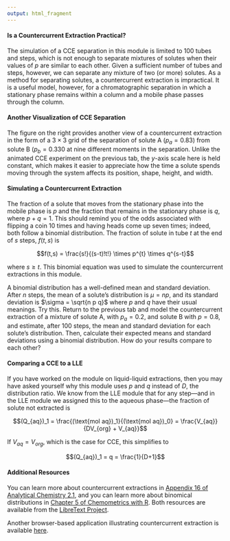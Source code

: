 ```yaml
---
output: html_fragment
---
```


<!-- text for wrapping up -->

#### Is a Countercurrent Extraction Practical?

The simulation of a CCE separation in this module is limited to 100 tubes and steps, which is not enough to separate mixtures of solutes when their values of *p* are similar to each other. Given a sufficient number of tubes and steps, however, we can separate any mixture of two (or more) solutes. As a method for separating solutes, a countercurrent extraction is impractical. It is a useful model, however, for a chromatographic separation in which a stationary phase remains within a column and a mobile phase passes through the column.

#### Another Visualization of CCE Separation

The figure on the right provides another view of a countercurrent extraction in the form of a $3 \times 3$ grid of the separation of solute A ($p_a = 0.83)$ from solute B ($p_b = 0.330$ at nine different moments in the separation. Unlike the animated CCE experiment on the previous tab, the *y*-axis scale here is held constant, which makes it easier to appreciate how the time a solute spends moving through the system affects its position, shape, height, and width. 

#### Simulating a Countercurrent Extraction

The fraction of a solute that moves from the stationary phase into the mobile phase is *p* and the fraction that remains in the stationary phase is *q*, where $p + q = 1$. This should remind you of the odds associated with flipping a coin 10 times and having heads come up seven times; indeed, both follow a binomial distribution. The fraction of solute in tube *t* at the end of *s* steps, $f(t,s)$ is

$$f(t,s) = \frac{s!}{(s-t)!t!} \times p^{t} \times q^{s-t}$$

where $s \ge t$. This binomial equation was used to simulate the countercurrent extractions in this module.

A binomial distribution has a well-defined mean and standard deviation. After $n$ steps, the mean of a solute's distribution is $\mu = np$, and its standard deviation is $\sigma = \sqrt{n p q}$ where $p$ and $q$ have their usual meanings. Try this. Return to the previous tab and model the countercurrent extraction of a mixture of solute A, with $p_a = 0.2$, and solute B with $p = 0.8$, and estimate, after 100 steps, the mean and standard deviation for each solute's distribution. Then, calculate their expected means and standard deviations using a binomial distribution. How do your results compare to each other?

#### Comparing a CCE to a LLE

If you have worked on the module on liquid-liquid extractions, then you may have asked yourself why this module uses $p$ and $q$ instead of $D$, the distribution ratio. We know from the LLE module that for any step---and in the LLE module we assigned this to the aqueous phase---the fraction of solute not extracted is

$$(Q_{aq})_1 = \frac{(\text{mol aq})_1}{(\text{mol aq})_0} = \frac{V_{aq}}{DV_{org} + V_{aq}}$$

If $V_{aq} = V_{org}$, which is the case for CCE, this simplifies to

$$(Q_{aq})_1 = q = \frac{1}{D+1}$$

#### Additional Resources

You can learn more about countercurrent extractions in [Appendix 16 of Analytical Chemistry 2.1](https://chem.libretexts.org/Bookshelves/Analytical_Chemistry/Analytical_Chemistry_2.1_(Harvey)/16%3A_Appendix/16.16%3A_Countercurrent_Separations), and you can learn more about binomical distributions in [Chapter 5 of Chemometrics with R](https://chem.libretexts.org/Bookshelves/Analytical_Chemistry/Chemometrics_Using_R_(Harvey)/05%3A_The_Distribution_of_Data). Both resources are available from the [LibreText Project](https://libretexts.org/).

Another browser-based application illustrating countercurrent extraction is available [here](http://195.134.76.37/applets/AppletCraig/Appl_Craig2.html).



